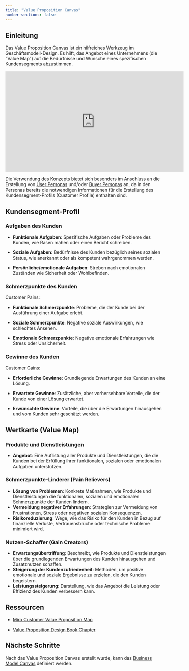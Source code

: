 ```yaml
---
title: "Value Proposition Canvas"
number-sections: false
---
```


## Einleitung

Das Value Proposition Canvas ist ein hilfreiches Werkzeug im Geschäftsmodell-Design. Es hilft, das Angebot eines Unternehmens (die "Value Map") auf die Bedürfnisse und Wünsche eines spezifischen Kundensegments abzustimmen.


<iframe width="560" height="315" src="https://www.youtube-nocookie.com/embed/ReM1uqmVfP0?si=JTsaqJfNlw8UFos5" title="YouTube video player" frameborder="0" allow="accelerometer; autoplay; clipboard-write; encrypted-media; gyroscope; picture-in-picture; web-share" allowfullscreen></iframe>

Die Verwendung des Konzepts bietet sich besonders im Anschluss an die Erstellung von [User Personas](/docs/user-persona.qmd) und/oder [Buyer Personas](/docs/buyer-persona.qmd) an, da in den Personas bereits die notwendigen Informationen für die Erstellung des Kundensegment-Profils (Customer Profile) enthalten sind.

## Kundensegment-Profil

### Aufgaben des Kunden

- **Funktionale Aufgaben**: Spezifische Aufgaben oder Probleme des Kunden, wie Rasen mähen oder einen Bericht schreiben.

- **Soziale Aufgaben**: Bedürfnisse des Kunden bezüglich seines sozialen Status, wie anerkannt oder als kompetent wahrgenommen werden.

- **Persönliche/emotionale Aufgaben**: Streben nach emotionalen Zuständen wie Sicherheit oder Wohlbefinden.

### Schmerzpunkte des Kunden

Customer Pains:

- **Funktionale Schmerzpunkte**: Probleme, die der Kunde bei der Ausführung einer Aufgabe erlebt.

- **Soziale Schmerzpunkte**: Negative soziale Auswirkungen, wie schlechtes Ansehen.

- **Emotionale Schmerzpunkte**: Negative emotionale Erfahrungen wie Stress oder Unsicherheit.

### Gewinne des Kunden 

Customer Gains:

- **Erforderliche Gewinne**: Grundlegende Erwartungen des Kunden an eine Lösung.

- **Erwartete Gewinne**: Zusätzliche, aber vorhersehbare Vorteile, die der Kunde von einer Lösung erwartet.

- **Erwünschte Gewinne**: Vorteile, die über die Erwartungen hinausgehen und vom Kunden sehr geschätzt werden.

## Wertkarte (Value Map)

### Produkte und Dienstleistungen

- **Angebot**: Eine Auflistung aller Produkte und Dienstleistungen, die die Kunden bei der Erfüllung ihrer funktionalen, sozialen oder emotionalen Aufgaben unterstützen.

### Schmerzpunkte-Linderer (Pain Relievers)

- **Lösung von Problemen**: Konkrete Maßnahmen, wie Produkte und Dienstleistungen die funktionalen, sozialen und emotionalen Schmerzpunkte der Kunden lindern.
- **Vermeidung negativer Erfahrungen**: Strategien zur Vermeidung von Frustrationen, Stress oder negativen sozialen Konsequenzen.
- **Risikoreduzierung**: Wege, wie das Risiko für den Kunden in Bezug auf finanzielle Verluste, Vertrauensbrüche oder technische Probleme minimiert wird.

### Nutzen-Schaffer (Gain Creators)

- **Erwartungsübertriffung**: Beschreibt, wie Produkte und Dienstleistungen über die grundlegenden Erwartungen des Kunden hinausgehen und Zusatznutzen schaffen.
- **Steigerung der Kundenzufriedenheit**: Methoden, um positive emotionale und soziale Ergebnisse zu erzielen, die den Kunden begeistern.
- **Leistungssteigerung**: Darstellung, wie das Angebot die Leistung oder Effizienz des Kunden verbessern kann.

## Ressourcen

- [Miro Customer Value Proposition Map](https://miro.com/miroverse/customer-value-proposition-map/)

- [Value Proposition Design Book Chapter](https://issuu.com/business.model.innovation/docs/vpd_sneakpeek)

## Nächste Schritte

Nach das Value Proposition Canvas erstellt wurde, kann das [Business Model Canvas](/docs/business-model-canvas.qmd) definiert werden.